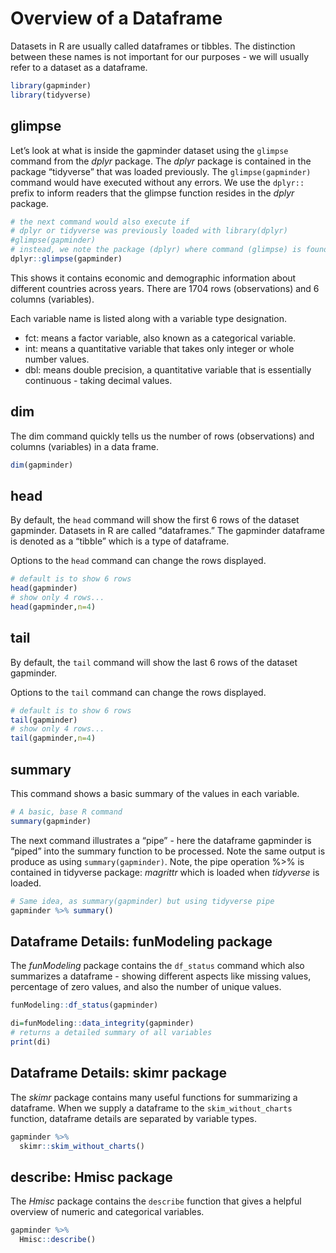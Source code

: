 # Overview of a Dataframe {#OverviewDataframe}

Datasets in R are usually called dataframes or tibbles.  The distinction between these names is not important for our purposes - we will usually refer to a dataset as a dataframe.

```r
library(gapminder)
library(tidyverse)
```


## glimpse 
Let's look at what is inside the gapminder dataset using the `glimpse` command from the *dplyr* package.  The *dplyr* package is contained in the package "tidyverse" that was loaded previously. The `glimpse(gapminder)` command would have executed without any errors. We use the `dplyr::` prefix to inform readers that the glimpse function resides in the *dplyr* package.

```r
# the next command would also execute if
# dplyr or tidyverse was previously loaded with library(dplyr)
#glimpse(gapminder)
# instead, we note the package (dplyr) where command (glimpse) is found:
dplyr::glimpse(gapminder)
```

This shows it contains economic and demographic information about different countries across years.  There are 1704 rows (observations) and 6 columns (variables).

Each variable name is listed along with a variable type designation.  

* fct: means a factor variable, also known as a categorical variable.
* int: means a quantitative variable that takes only integer or whole number values.
* dbl: means double precision, a quantitative variable that is essentially continuous - taking decimal values.

## dim
The dim command quickly tells us the number of rows (observations) and columns (variables) in a data frame.

```r
dim(gapminder)
```


## head 

By default, the `head` command will show the first 6 rows of the dataset gapminder. Datasets in R are called "dataframes."  The gapminder dataframe is denoted as a "tibble" which is a type of dataframe.   

Options to the `head` command can change the rows displayed.
```r
# default is to show 6 rows
head(gapminder)
# show only 4 rows...
head(gapminder,n=4)
```

## tail

By default, the `tail` command will show the last 6 rows of the dataset gapminder. 

Options to the `tail` command can change the rows displayed.
```r
# default is to show 6 rows
tail(gapminder)
# show only 4 rows...
tail(gapminder,n=4)
```

## summary  

This command shows a basic summary of the values in each variable.

```r
# A basic, base R command
summary(gapminder)
```

The next command illustrates a "pipe" - here the dataframe gapminder is "piped" into
the summary function to be processed.  Note the same output is produce as using
`summary(gapminder)`.  Note, the pipe operation %>% is contained in tidyverse package: *magrittr* which is loaded when *tidyverse* is loaded.
```r
# Same idea, as summary(gapminder) but using tidyverse pipe
gapminder %>% summary()
```


## Dataframe Details:  funModeling package

The *funModeling* package contains the `df_status` command which also summarizes
a dataframe - showing different aspects like missing values, percentage of zero 
values, and also the number of unique values.
```r
funModeling::df_status(gapminder)
```

```r
di=funModeling::data_integrity(gapminder)
# returns a detailed summary of all variables
print(di)
```


## Dataframe Details: skimr package

The *skimr* package contains many useful functions for summarizing a dataframe.  When we supply a dataframe to the `skim_without_charts` function, dataframe details are separated by variable types.

```r
gapminder %>% 
  skimr::skim_without_charts() 
```

## describe: Hmisc package

The *Hmisc* package contains the `describe` function that gives a helpful overview of numeric and categorical variables.

```r
gapminder %>% 
  Hmisc::describe() 
```

